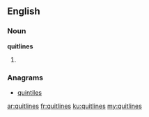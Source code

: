 ==English==

===Noun===
'''quitlines'''

# {{plural of|quitline}}

===Anagrams===
* [[quintiles#English|quintiles]]

[[ar:quitlines]]
[[fr:quitlines]]
[[ku:quitlines]]
[[my:quitlines]]
